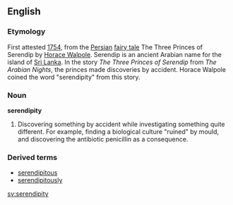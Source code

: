 ==English==

=== Etymology ===
First attested [[w:1754|1754]], from the [[Persian]] [[fairy tale]] The Three Princes of Serendip by [[w:Horace Walpole|Horace Walpole]]. Serendip is an ancient Arabian name for the island of [[Sri Lanka]]. In the story ''The Three Princes of Serendip'' from ''The Arabian Nights'', the princes made discoveries by accident. Horace Walpole coined the word "serendipity" from this story. 

=== Noun ===
'''serendipity''' {{wikipedia}}
# Discovering something by accident while investigating something quite different.  For example, finding a biological culture "ruined" by mould, and discovering the antibiotic penicillin as a consequence.

===Derived terms===
*[[serendipitous]]
*[[serendipitously]]

[[sv:serendipity]]